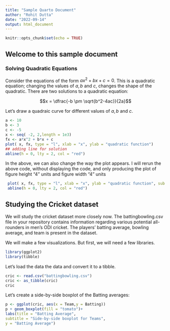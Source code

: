 ```yaml
---
title: "Sample Quarto Document"
author: "Rohit Dutta"
date: "2022-09-14"
output: html_document
---
```


```r
knitr::opts_chunk$set(echo = TRUE)
```

## **Welcome to this sample document**

### **Solving Quadratic Equations**

Consider the equations of the form $ax^2 + bx + c = 0$. This is a quadratic equation; changing the values of $a, b$ and $c,$ changes the shape of the quadratic. There are two solutions to a quadratic equation:

$$x = \dfrac{-b \pm \sqrt{b^2-4ac}}{2a}$$

Let's draw a quadraic curve for different values of $a, b$ and $c.$

```r
a <- 10
b <- 3
c <- -5
x <- seq( -2, 2,length = 1e3)
fx <- a*x^2 + b*x + c
plot( x, fx, type = "l", xlab = "x", ylab = "quadratic function")
## adding line for solution 
abline(h = 0, lty = 2, col = "red")
```

In the above, we can also change the way the plot appears. I will rerun the above code, without
displaying the code, and only producing the plot of figure height “4” units and figure width
“4” units
```r
 plot( x, fx, type = "l", xlab = "x", ylab = "quadratic function", sub = "Figure 1: A quadratic function")
 abline(h = 0, lty = 2, col = "red")
```



## **Studying the Cricket dataset**

We will study the cricket dataset more closely now. The battingbowling.csv file in your
repository contains information regarding various potential all-rounders in men’s ODI cricket.
The players’ batting average, bowling average, and team is present in the dataset.

We will make a few visualizations. But first, we will need a few libraries.


```r
library(ggplot2)
library(tibble)
```


Let’s load the data the data and convert it to a tibble.


```r
cric <- read.csv("battingbowling.csv")
cric <- as_tibble(cric)
cric
```

Let’s create a side-by-side boxplot of the Batting averages:

```r
p <- ggplot(cric, aes(x = Team,y = Batting))
p + geom_boxplot(fill = "tomato")+
labs(title = "Batting Average",
subtitle = "Side-by-side boxplot for Teams",
y = "Batting Average")
```

